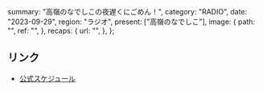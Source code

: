   summary: "高嶺のなでしこの夜遅くにごめん！",
  category: "RADIO",
  date: "2023-09-29",
  region: "ラジオ",
  present: ["高嶺のなでしこ"],
  image: {
    path: "",
    ref: "",
  },
  recaps: {
    url: "",
  },
};

## リンク

- [公式スケジュール](https://takanenonadeshiko.jp/?p=1009)
